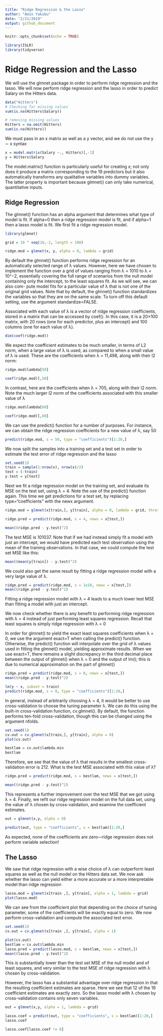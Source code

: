 ```yaml
---
title: "Ridge Regression & the Lasso"
author: "Amin Yakubu"
date: "2/21/2019"
output: github_document
---
```


```r
knitr::opts_chunk$set(echo = TRUE)
```

```r
library(ISLR)
library(tidyverse)
```

# Ridge Regression and the Lasso

We will use the glmnet package in order to perform ridge regression and the lasso. We will now perform ridge regression and the lasso in order to predict Salary on the Hitters data.

```r
data("Hitters")
# Checking for missing values
sum(is.na(Hitters$Salary))

# removing missing values
Hitters = na.omit(Hitters)
sum(is.na(Hitters))
```

We must pass in an x matrix as well as a y vector, and we do not use the y ∼ x syntax

```r
x = model.matrix(Salary ~., Hitters)[,-1] 
y = Hitters$Salary
```

The model.matrix() function is particularly useful for creating x; not only does it produce a matrix corresponding to the 19 predictors but it also automatically transforms any qualitative variables into dummy variables. The latter property is important because glmnet() can only take numerical, quantitative inputs.

## Ridge Regression

The glmnet() function has an alpha argument that determines what type of model is fit. If alpha=0 then a ridge regression model is fit, and if alpha=1 then a lasso model is fit. We first fit a ridge regression model.

```r
library(glmnet)
```

```r
grid = 10 ^ seq(10,-2, length = 100)

ridge.mod = glmnet(x, y, alpha = 0, lambda = grid)
```

By default the glmnet() function performs ridge regression for an automatically selected range of λ values. However, here we have chosen to implement the function over a grid of values ranging from λ = 1010 to λ = 10^−2, essentially covering the full range of scenarios from the null model containing only the intercept, to the least squares fit. As we will see, we can also com- pute model fits for a particular value of λ that is not one of the original grid values. Note that by default, the glmnet() function standardizes the variables so that they are on the same scale. To turn off this default setting, use the argument standardize=FALSE.


Associated with each value of λ is a vector of ridge regression coefficients, stored in a matrix that can be accessed by coef(). In this case, it is a 20×100 matrix, with 20 rows (one for each predictor, plus an intercept) and 100 columns (one for each value of λ).

```r
dim(coef(ridge.mod))
```


We expect the coefficient estimates to be much smaller, in terms of L2 norm, when a large value of λ is used, as compared to when a small value of λ is used. These are the coefficients when λ = 11,498, along with their l2 norm:

```r
ridge.mod$lambda[50]
```

```r
coef(ridge.mod)[,50]
```

In contrast, here are the coefficients when λ = 705, along with their l2 norm. Note the much larger l2 norm of the coefficients associated with this smaller value of λ
```r
ridge.mod$lambda[60]
```

```r
coef(ridge.mod)[,60]
```

We can use the predict() function for a number of purposes. For instance, we can obtain the ridge regression coefficients for a new value of λ, say 50

```r
predict(ridge.mod, s = 50, type = "coefficients")[1:20,]
```

We now split the samples into a training set and a test set in order to estimate the test error of ridge regression and the lasso

```r
set.seed(1)
train = sample(1:nrow(x), nrow(x)/2)
test = (-train)
y.test = y[test]
```

Next we fit a ridge regression model on the training set, and evaluate its MSE on the test set, using λ = 4. Note the use of the predict() function again. This time we get predictions for a test set, by replacing type="coefficients" with the newx argument.

```r
ridge.mod = glmnet(x[train,], y[train], alpha = 0, lambda = grid, thresh = 1e-12)

ridge.pred = predict(ridge.mod, s = 4, newx = x[test,]) 

mean((ridge.pred - y.test)^2)
```

The test MSE is 101037. Note that if we had instead simply fit a model with just an intercept, we would have predicted each test observation using the mean of the training observations. In that case, we could compute the test set MSE like this:

```r
mean((mean(y[train]) - y.test)^2)
```

We could also get the same result by fitting a ridge regression model with a very large value of λ. 

```r
ridge.pred = predict(ridge.mod, s = 1e10, newx = x[test,]) 
mean((ridge.pred - y.test)^2)
```

Fitting a ridge regression model with λ = 4 leads to a much lower test MSE than fitting a model with just an intercept. 

We now check whether there is any benefit to performing ridge regression with λ = 4 instead of just performing least squares regression. Recall that least squares is simply ridge regression with λ = 0

In order for glmnet() to yield the exact least squares coefficients when λ = 0, we use the argument exact=T when calling the predict() function. Otherwise, the predict() function will interpolate over the grid of λ values used in fitting the glmnet() model, yielding approximate results. When we use exact=T, there remains a slight discrepancy in the third decimal place between the output of glmnet() when λ = 0 and the output of lm(); this is due to numerical approximation on the part of glmnet()

```r
ridge.pred = predict(ridge.mod, s = 0, newx = x[test,])
mean((ridge.pred - y.test)^2)

lm(y ~ x, subset = train)
predict(ridge.mod, s = 0, type = "coefficients")[1:20,]

```

In general, instead of arbitrarily choosing λ = 4, it would be better to use cross-validation to choose the tuning parameter λ. We can do this using the built-in cross-validation function, cv.glmnet(). By default, the function performs ten-fold cross-validation, though this can be changed using the argument nfolds.

```r
set.seed(1)
cv.out = cv.glmnet(x[train,], y[train], alpha = 0)
plot(cv.out)

bestlam = cv.out$lambda.min
bestlam
```

Therefore, we see that the value of λ that results in the smallest cross- validation error is 212. What is the test MSE associated with this value of λ?

```r
ridge.pred = predict(ridge.mod, s = bestlam, newx = x[test,]) 

mean((ridge.pred - y.test)^2)
```

This represents a further improvement over the test MSE that we got using λ = 4. Finally, we refit our ridge regression model on the full data set, using the value of λ chosen by cross-validation, and examine the coefficient estimates.

```r
out = glmnet(x,y, alpha = 0)

predict(out, type = "coefficients", s = bestlam)[1:20,]
```

As expected, none of the coefficients are zero—ridge regression does not perform variable selection!

## The Lasso

We saw that ridge regression with a wise choice of λ can outperform least squares as well as the null model on the Hitters data set. We now ask whether the lasso can yield either a more accurate or a more interpretable model than ridge regression

```r
lasso.mod = glmnet(x[train ,], y[train], alpha = 1, lambda = grid)
plot(lasso.mod)
```

We can see from the coefficient plot that depending on the choice of tuning parameter, some of the coefficients will be exactly equal to zero. We now perform cross-validation and compute the associated test error.

```r
set.seed(1)
cv.out = cv.glmnet(x[train ,], y[train], alpha = 1)

plot(cv.out)
bestlam = cv.out$lambda.min
lasso.pred = predict(lasso.mod, s = bestlam, newx = x[test,])
mean((lasso.pred - y.test)^2)
```

This is substantially lower than the test set MSE of the null model and of least squares, and very similar to the test MSE of ridge regression with λ chosen by cross-validation.

However, the lasso has a substantial advantage over ridge regression in that the resulting coefficient estimates are sparse. Here we see that 12 of the 19 coefficient estimates are exactly zero. So the lasso model with λ chosen by cross-validation contains only seven variables.

```r
out = glmnet(x,y, alpha = 1, lambda = grid)

lasso.coef = predict(out, type = "coefficients", s = bestlam)[1:20,] 
lasso.coef

lasso.coef[lasso.coef != 0]
```












